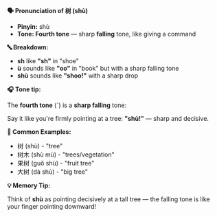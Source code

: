 **🗣️ Pronunciation of 树 (shù)**

- **Pinyin:** shù
- **Tone: Fourth tone** — sharp **falling** tone, like giving a command

**🔤 Breakdown:**

- **sh** like **"sh"** in "shoe"
- **ù** sounds like **"oo"** in "book" but with a sharp falling tone
- **shù** sounds like **"shoo!"** with a sharp drop

**🎧 Tone tip:**

The **fourth tone** (ˋ) is a **sharp falling** tone:

Say it like you're firmly pointing at a tree: **"shù!"** — sharp and decisive.

**📝 Common Examples:**

- 树 (shù) - "tree"
- 树木 (shù mù) - "trees/vegetation"
- 果树 (guǒ shù) - "fruit tree"
- 大树 (dà shù) - "big tree"

**💡 Memory Tip:**

Think of **shù** as pointing decisively at a tall tree — the falling tone is like your finger
pointing downward!

